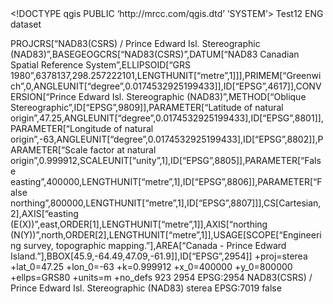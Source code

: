 <!DOCTYPE qgis PUBLIC 'http://mrcc.com/qgis.dtd' 'SYSTEM'>
<qgis version="3.30.0-'s-Hertogenbosch">
  <identifier>Test12</identifier>
  <parentidentifier></parentidentifier>
  <language>ENG</language>
  <type>dataset</type>
  <title>Test12</title>
  <abstract></abstract>
  <contact>
    <name></name>
    <organization></organization>
    <position></position>
    <voice></voice>
    <fax></fax>
    <email></email>
    <role></role>
  </contact>
  <links/>
  <dates/>
  <fees></fees>
  <encoding></encoding>
  <crs>
    <spatialrefsys nativeFormat="Wkt">
      <wkt>PROJCRS["NAD83(CSRS) / Prince Edward Isl. Stereographic (NAD83)",BASEGEOGCRS["NAD83(CSRS)",DATUM["NAD83 Canadian Spatial Reference System",ELLIPSOID["GRS 1980",6378137,298.257222101,LENGTHUNIT["metre",1]]],PRIMEM["Greenwich",0,ANGLEUNIT["degree",0.0174532925199433]],ID["EPSG",4617]],CONVERSION["Prince Edward Isl. Stereographic (NAD83)",METHOD["Oblique Stereographic",ID["EPSG",9809]],PARAMETER["Latitude of natural origin",47.25,ANGLEUNIT["degree",0.0174532925199433],ID["EPSG",8801]],PARAMETER["Longitude of natural origin",-63,ANGLEUNIT["degree",0.0174532925199433],ID["EPSG",8802]],PARAMETER["Scale factor at natural origin",0.999912,SCALEUNIT["unity",1],ID["EPSG",8805]],PARAMETER["False easting",400000,LENGTHUNIT["metre",1],ID["EPSG",8806]],PARAMETER["False northing",800000,LENGTHUNIT["metre",1],ID["EPSG",8807]]],CS[Cartesian,2],AXIS["easting (E(X))",east,ORDER[1],LENGTHUNIT["metre",1]],AXIS["northing (N(Y))",north,ORDER[2],LENGTHUNIT["metre",1]],USAGE[SCOPE["Engineering survey, topographic mapping."],AREA["Canada - Prince Edward Island."],BBOX[45.9,-64.49,47.09,-61.9]],ID["EPSG",2954]]</wkt>
      <proj4>+proj=sterea +lat_0=47.25 +lon_0=-63 +k=0.999912 +x_0=400000 +y_0=800000 +ellps=GRS80 +units=m +no_defs</proj4>
      <srsid>923</srsid>
      <srid>2954</srid>
      <authid>EPSG:2954</authid>
      <description>NAD83(CSRS) / Prince Edward Isl. Stereographic (NAD83)</description>
      <projectionacronym>sterea</projectionacronym>
      <ellipsoidacronym>EPSG:7019</ellipsoidacronym>
      <geographicflag>false</geographicflag>
    </spatialrefsys>
  </crs>
  <extent>
    <spatial minx="0" minz="0" crs="EPSG:2954" miny="0" maxy="0" maxz="0" maxx="0" dimensions="2"/>
    <temporal>
      <period>
        <start></start>
        <end></end>
      </period>
    </temporal>
  </extent>
</qgis>
